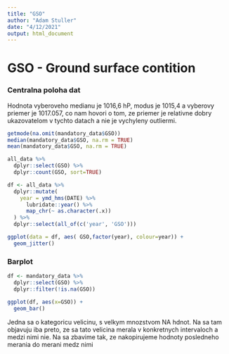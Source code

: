 ```yaml
---
title: "GSO"
author: "Adam Stuller"
date: "4/12/2021"
output: html_document
---
```


# GSO - Ground surface contition



### Centralna poloha dat

Hodnota vyberoveho medianu je 1016,6 hP, modus je 1015,4 a vyberovy priemer je 1017.057, co nam hovori o tom, ze priemer je relativne dobry ukazovatelom v tychto datach a nie je vychyleny outliermi. 

```r
getmode(na.omit(mandatory_data$GSO))
median(mandatory_data$GSO, na.rm = TRUE)
mean(mandatory_data$GSO, na.rm = TRUE)
``` 
```r
all_data %>%
  dplyr::select(GSO) %>%
  dplyr::count(GSO, sort=TRUE)
```
```r

df <- all_data %>% 
  dplyr::mutate(
    year = ymd_hms(DATE) %>% 
      lubridate::year() %>% 
      map_chr(~ as.character(.x))
  ) %>%
  dplyr::select(all_of(c('year', 'GSO')))

ggplot(data = df, aes( GSO,factor(year), colour=year)) +
  geom_jitter() 
```



### Barplot 
```r
df <- mandatory_data %>%
  dplyr::select(GSO) %>%
  dplyr::filter(!is.na(GSO))

ggplot(df, aes(x=GSO)) + 
  geom_bar()
```


Jedna sa o kategoricu velicinu, s velkym mnozstvom NA hdnot. Na sa tam objavuju iba preto, ze sa tato velicina merala v konkretnych intervaloch a medzi nimi nie. Na sa zbavime tak, ze nakopirujeme hodnoty posledneho merania do merani medz nimi

